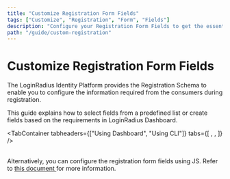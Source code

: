 ```yaml
---
title: "Customize Registration Form Fields"
tags: ["Customize", "Registration", "Form", "Fields"]
description: "Configure your Registration Form Fields to get the essential consumer information for your application."
path: "/guide/custom-registration"
---
```



# Customize Registration Form Fields

The LoginRadius Identity Platform provides the Registration Schema to enable you to configure the information required from the consumers during registration.

This guide explains how to select fields from a predefined list or create fields based on the requirements in LoginRadius Dashboard.

<TabContainer
  tabheaders={["Using Dashboard", "Using CLI"]}
  tabs={[
    <Tab>
      <RegDashboard />
    </Tab>,
    <Tab>
      <RegCLI />
    </Tab>,
  ]}
/>

<br />
Alternatively, you can configure the registration form fields using JS. Refer to <a
  href="https://www.loginradius.com/docs/developer/references/javascript-library/customizing-your-registration-schema/"
  target="_blank"
>
  this document
</a> for more information.
